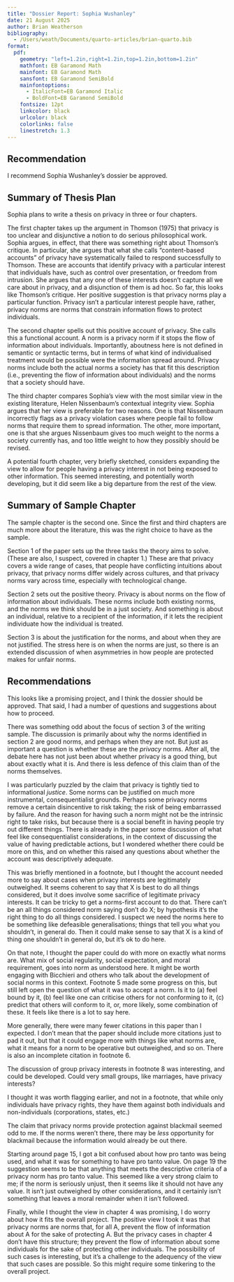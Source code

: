 ```yaml
---
title: "Dossier Report: Sophia Wushanley"
date: 21 August 2025
author: Brian Weatherson
bibliography: 
  - /Users/weath/Documents/quarto-articles/brian-quarto.bib
format:
  pdf:
    geometry: "left=1.2in,right=1.2in,top=1.2in,bottom=1.2in"
    mathfont: EB Garamond Math
    mainfont: EB Garamond Math
    sansfont: EB Garamond SemiBold
    mainfontoptions: 
      - ItalicFont=EB Garamond Italic
      - BoldFont=EB Garamond SemiBold
    fontsize: 12pt
    linkcolor: black
    urlcolor: black
    colorlinks: false
    linestretch: 1.3
---
```


## Recommendation

I recommend Sophia Wushanley's dossier be approved.

## Summary of Thesis Plan

Sophia plans to write a thesis on privacy in three or four chapters.

The first chapter takes up the argument in Thomson (1975) that privacy is too unclear and disjunctive a notion to do serious philosophical work. Sophia argues, in effect, that there was something right about Thomson's critique. In particular, she argues that what she calls "content-based accounts" of privacy have systematically failed to respond successfully to Thomson. These are accounts that identify privacy with a particular interest that individuals have, such as control over presentation, or freedom from intrusion. She argues that any one of these interests doesn't capture all we care about in privacy, and a disjunction of them is ad hoc. So far, this looks like Thomson's critique. Her positive suggestion is that privacy norms play a particular function. Privacy isn't a particular interest people have, rather, privacy norms are norms that constrain information flows to protect individuals.

The second chapter spells out this positive account of privacy. She calls this a functional account. A norm is a privacy norm if it stops the flow of information about individuals. Importantly, aboutness here is not defined in semantic or syntactic terms, but in terms of what kind of individualised treatment would be possible were the information spread around. Privacy norms include both the actual norms a society has that fit this description (i.e., preventing the flow of information about individuals) and the norms that a society should have.

The third chapter compares Sophia's view with the most similar view in the existing literature, Helen Nissenbaum's contextual integrity view. Sophia argues that her view is preferable for two reasons. One is that Nissenbaum incorrectly flags as a privacy violation cases where people fail to follow norms that require them to spread information. The other, more important, one is that she argues Nissenbaum gives too much weight to the norms a society currently has, and too little weight to how they possibly should be revised.

A potential fourth chapter, very briefly sketched, considers expanding the view to allow for people having a privacy interest in not being exposed to other information. This seemed interesting, and potentially worth developing, but it did seem like a big departure from the rest of the view.

## Summary of Sample Chapter

The sample chapter is the second one. Since the first and third chapters are much more about the literature, this was the right choice to have as the sample.

Section 1 of the paper sets up the three tasks the theory aims to solve. (These are also, I suspect, covered in chapter 1.) These are that privacy covers a wide range of cases, that people have conflicting intuitions about privacy, that privacy norms differ widely across cultures, and that privacy norms vary across time, especially with technological change.

Section 2 sets out the positive theory. Privacy is about norms on the flow of information about individuals. These norms include both existing norms, and the norms we think should be in a just society. And something is about an individual, relative to a recipient of the information, if it lets the recipient individuate how the individual is treated.

Section 3 is about the justification for the norms, and about when they are not justified. The stress here is on when the norms are just, so there is an extended discussion of when asymmetries in how people are protected makes for unfair norms.

## Recommendations

This looks like a promising project, and I think the dossier should be approved. That said, I had a number of questions and suggestions about how to proceed.

There was something odd about the focus of section 3 of the writing sample. The discussion is primarily about why the norms identified in section 2 are good norms, and perhaps when they are not. But just as important a question is whether these are the *privacy* norms. After all, the debate here has not just been about whether privacy is a good thing, but about exactly what it is. And there is less defence of this claim than of the norms themselves.

I was particularly puzzled by the claim that privacy is tightly tied to informational *justice*. Some norms can be justified on much more instrumental, consequentialist grounds. Perhaps some privacy norms remove a certain disincentive to risk taking; the risk of being embarrassed by failure. And the reason for having such a norm might not be the intrinsic right to take risks, but because there is a social benefit in having people try out different things. There is already in the paper some discussion of what feel like consequentialist considerations, in the context of discussing the value of having predictable actions, but I wondered whether there could be more on this, and on whether this raised any questions about whether the account was descriptively adequate.

This was briefly mentioned in a footnote, but I thought the account needed more to say about cases when privacy interests are legitimately outweighed. It seems coherent to say that X is best to do all things considered, but it does involve some sacrifice of legitimate privacy interests. It can be tricky to get a norms-first account to do that. There can't be an all things considered norm saying don't do X; by hypothesis it's the right thing to do all things considered. I suspect we need the norms here to be something like defeasible generalisations; things that tell you what you shouldn't, in general do. Then it could make sense to say that X is a kind of thing one shouldn't in general do, but it's ok to do here.

On that note, I thought the paper could do with more on exactly what norms are. What mix of social regularity, social expectation, and moral requirement, goes into norm as understood here. It might be worth engaging with Bicchieri and others who talk about the development of social norms in this context. Footnote 5 made some progress on this, but still left open the question of what it was to accept a norm. Is it to (a) feel bound by it, (b) feel like one can criticise others for not conforming to it, (c) predict that others will conform to it, or, more likely, some combination of these. It feels like there is a lot to say here.

More generally, there were many fewer citations in this paper than I expected. I don't mean that the paper should include more citations just to pad it out, but that it could engage more with things like what norms are, what it means for a norm to be operative but outweighed, and so on. There is also an incomplete citation in footnote 6.

The discussion of group privacy interests in footnote 8 was interesting, and could be developed. Could very small groups, like marriages, have privacy interests?

I thought it was worth flagging earlier, and not in a footnote, that while only individuals have privacy rights, they have them against both individuals and non-individuals (corporations, states, etc.)

The claim that privacy norms provide protection against blackmail seemed odd to me. If the norms weren't there, there may be *less* opportunity for blackmail because the information would already be out there.

Starting around page 15, I got a bit confused about how pro tanto was being used, and what it was for something to have pro tanto value. On page 19 the suggestion seems to be that anything that meets the descriptive criteria of a privacy norm has pro tanto value. This seemed like a very strong claim to me; if the norm is seriously unjust, then it seems like it should not have any value. It isn't just outweighed by other considerations, and it certainly isn't something that leaves a moral remainder when it isn't followed.

Finally, while I thought the view in chapter 4 was promising, I do worry about how it fits the overall project. The positive view I took it was that privacy norms are norms that, for all A, prevent the flow of information about A for the sake of protecting A. But the privacy cases in chapter 4 don't have this structure; they prevent the flow of information about some individuals for the sake of protecting other individuals. The possibility of such cases is interesting, but it's a challenge to the adequency of the view that such cases are possible. So this might require some tinkering to the overall project.


